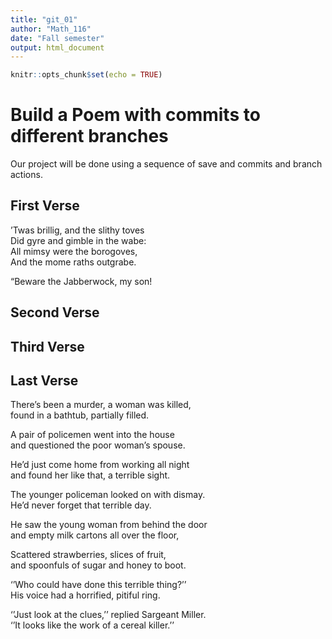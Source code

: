 ---
title: "git_01"
author: "Math_116"
date: "Fall semester"
output: html_document
---

```{r setup, include=FALSE}
knitr::opts_chunk$set(echo = TRUE)
```
# Build a Poem with commits to different branches
Our project will be done using a sequence of save and commits and branch actions.
<!-- Do not modify or change any text in "!--" bracketed areas such as this --- these are instructions to
you, if you change any of this the git program will notice it and compromise your git merging strategy !-->

## First Verse 
<!--Put the first five lines of a poem by Lewis Carrol in this section!-->
’Twas brillig, and the slithy toves   
Did gyre and gimble in the wabe:   
All mimsy were the borogoves,   
And the mome raths outgrabe.   

“Beware the Jabberwock, my son!  


## Second Verse
<!--Put the first five lines of a poem by Robert Frost here!-->

## Third Verse
<!--Put the first two verses of The Walrus and the Carpenter here!-->

## Last Verse
<!--Put a short poem of your choice 8-20 lines,here!-->
There's been a murder, a woman was killed,  
found in a bathtub, partially filled.  

A pair of policemen went into the house  
and questioned the poor woman's spouse.  

He'd just come home from working all night  
and found her like that, a terrible sight.  

The younger policeman looked on with dismay.  
He'd never forget that terrible day.  

He saw the young woman from behind the door  
and empty milk cartons all over the floor,  

Scattered strawberries, slices of fruit,  
and spoonfuls of sugar and honey to boot.  

''Who could have done this terrible thing?''  
His voice had a horrified, pitiful ring.  

''Just look at the clues,'' replied Sargeant Miller.  
''It looks like the work of a cereal killer.''  

